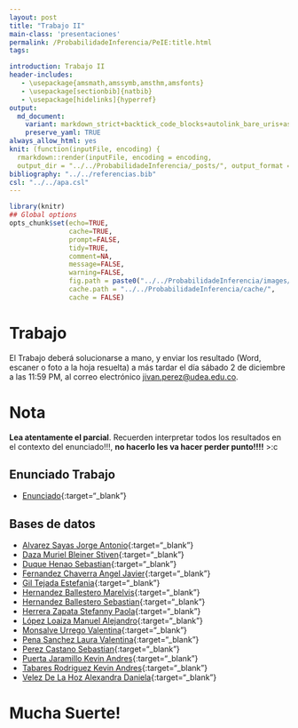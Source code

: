 ```yaml
---
layout: post
title: "Trabajo II"
main-class: 'presentaciones'
permalink: /ProbabilidadeInferencia/PeIE:title.html
tags:

introduction: Trabajo II
header-includes:
   - \usepackage{amsmath,amssymb,amsthm,amsfonts}
   - \usepackage[sectionbib]{natbib}
   - \usepackage[hidelinks]{hyperref}
output:
  md_document:
    variant: markdown_strict+backtick_code_blocks+autolink_bare_uris+ascii_identifiers+tex_math_single_backslash
    preserve_yaml: TRUE
always_allow_html: yes   
knit: (function(inputFile, encoding) {
  rmarkdown::render(inputFile, encoding = encoding,
  output_dir = "../../ProbabilidadeInferencia/_posts/", output_format = "all"  ) })
bibliography: "../../referencias.bib"
csl: "../../apa.csl"
---
```


```r
library(knitr)
## Global options
opts_chunk$set(echo=TRUE,
               cache=TRUE,
               prompt=FALSE,
               tidy=TRUE,
               comment=NA,
               message=FALSE,
               warning=FALSE,
               fig.path = paste0("../../ProbabilidadeInferencia/images/", "Trabajo II"),
               cache.path = "../../ProbabilidadeInferencia/cache/",
               cache = FALSE)

```

# Trabajo
El Trabajo deberá solucionarse a mano, y enviar los resultado (Word, escaner o foto a la hoja resuelta) a más tardar el día sábado 2 de diciembre a las 11:59 PM, al correo electrónico <a target="_blank" href="mailto:jivan.perez@udea.edu.co"> jivan.perez@udea.edu.co</a>. 

# Nota
**Lea atentamente el parcial**. Recuerden interpretar todos los resultados en el contexto del enunciado!!!, **no hacerlo les va hacer perder punto!!!!** >:c

## Enunciado Trabajo
* [Enunciado](https://github.com/jiperezga/jiperezga.github.io/raw/master/Dataset/Trabajo/Trabajo.pdf){:target="_blank"}

## Bases de datos
* [Alvarez Sayas Jorge Antonio](https://github.com/jiperezga/jiperezga.github.io/raw/master/Dataset/Trabajo/1067282445.pdf){:target="_blank"}
* [Daza Muriel Bleiner Stiven](https://github.com/jiperezga/jiperezga.github.io/raw/master/Dataset/Trabajo/1001945591.pdf){:target="_blank"}
* [Duque Henao Sebastian](https://github.com/jiperezga/jiperezga.github.io/raw/master/Dataset/Trabajo/1011510104.pdf){:target="_blank"}
* [Fernandez Chaverra Angel Javier](https://github.com/jiperezga/jiperezga.github.io/raw/master/Dataset/Trabajo/1000206530.pdf){:target="_blank"}
* [Gil Tejada Estefania](https://github.com/jiperezga/jiperezga.github.io/raw/master/Dataset/Trabajo/1000556567.pdf){:target="_blank"}
* [Hernandez Ballestero Marelvis](https://github.com/jiperezga/jiperezga.github.io/raw/master/Dataset/Trabajo/1063718105.pdf){:target="_blank"}
* [Hernandez Ballestero Sebastian](https://github.com/jiperezga/jiperezga.github.io/raw/master/Dataset/Trabajo/1063718104.pdf){:target="_blank"}
* [Herrera Zapata Stefanny Paola](https://github.com/jiperezga/jiperezga.github.io/raw/master/Dataset/Trabajo/1007109668.pdf){:target="_blank"}
* [López Loaiza Manuel Alejandro](https://github.com/jiperezga/jiperezga.github.io/raw/master/Dataset/Trabajo/1036686967.pdf){:target="_blank"}
* [Monsalve Urrego Valentina](https://github.com/jiperezga/jiperezga.github.io/raw/master/Dataset/Trabajo/1000759535.pdf){:target="_blank"}
* [Pena Sanchez Laura Valentina](https://github.com/jiperezga/jiperezga.github.io/raw/master/Dataset/Trabajo/1097490614.pdf){:target="_blank"}
* [Perez Castano Sebastian](https://github.com/jiperezga/jiperezga.github.io/raw/master/Dataset/Trabajo/1013457380.pdf){:target="_blank"}
* [Puerta Jaramillo Kevin Andres](https://github.com/jiperezga/jiperezga.github.io/raw/master/Dataset/Trabajo/1001470627.pdf){:target="_blank"}
* [Tabares Rodriguez Kevin Andres](https://github.com/jiperezga/jiperezga.github.io/raw/master/Dataset/Trabajo/1007330441.pdf){:target="_blank"}
* [Velez De La Hoz Alexandra Daniela](https://github.com/jiperezga/jiperezga.github.io/raw/master/Dataset/Trabajo/1129526888.pdf){:target="_blank"}


<h1> Mucha Suerte! </h1>



